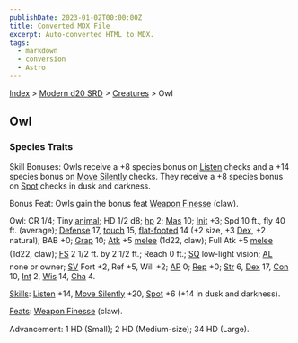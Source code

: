 ```yaml
---
publishDate: 2023-01-02T00:00:00Z
title: Converted MDX File
excerpt: Auto-converted HTML to MDX.
tags:
  - markdown
  - conversion
  - Astro
---
```


[Index](-index) > [Modern d20 SRD](modern-d20-srd-index) > [Creatures](modern-d20-srd-creatures-index) > Owl

## Owl

### Species Traits

Skill Bonuses: Owls receive a +8 species bonus on [Listen](modern-d20-srd-skills-listen) checks and a +14 species bonus on [Move Silently](modern-d20-srd-skills-move-silently) checks. They receive a +8 species bonus on [Spot](modern-d20-srd-skills-spot) checks in dusk and darkness.

Bonus Feat: Owls gain the bonus feat [Weapon Finesse](modern-d20-srd-feats-weapon-finesse) (claw).

Owl: CR 1/4; Tiny [animal](modern-d20-srd-creature-types-animal); HD 1/2 d8; [hp](modern-d20-srd-combat-hit-points) 2; [Mas](modern-d20-srd-creatures-creature-overview) 10; [Init](modern-d20-srd-combat-initiative) +3; Spd 10 ft., fly 40 ft. (average); [Defense](modern-d20-srd-combat-defense) 17, [touch](modern-d20-srd-combat-attack-actions) 15, [flat-footed](modern-d20-srd-combat-surprise) 14 (+2 size, +3 [Dex](modern-d20-srd-basics-ability-scores), +2 natural); BAB +0; [Grap](modern-d20-srd-combat-grapple) 10; [Atk](modern-d20-srd-combat-attack-roll) +5 [melee](modern-d20-srd-combat-attack-roll) (1d22, claw); Full Atk +5 [melee](modern-d20-srd-combat-attack-roll) (1d22, claw); [FS](modern-d20-srd-creatures-creature-overview) 2 1/2 ft. by 2 1/2 ft.; Reach 0 ft.; [SQ](modern-d20-srd-creatures-creature-overview) low-light vision; [AL](modern-d20-srd-basics-allegiances) none or owner; [SV](modern-d20-srd-basics-saving-throws) Fort +2, Ref +5, Will +2; [AP](modern-d20-srd-creatures-creature-overview) 0; [Rep](modern-d20-srd-creatures-creature-overview) +0; [Str](modern-d20-srd-basics-ability-scores) 6, [Dex](modern-d20-srd-basics-ability-scores) 17, [Con](modern-d20-srd-basics-ability-scores) 10, [Int](modern-d20-srd-basics-ability-scores) 2, [Wis](modern-d20-srd-basics-ability-scores) 14, [Cha](modern-d20-srd-basics-ability-scores) 4.

[Skills](modern-d20-srd-skills-index): [Listen](modern-d20-srd-skills-listen) +14, [Move Silently](modern-d20-srd-skills-move-silently) +20, [Spot](modern-d20-srd-skills-spot) +6 (+14 in dusk and darkness).

[Feats](modern-d20-srd-feats-index): [Weapon Finesse](modern-d20-srd-feats-weapon-finesse) (claw).

Advancement: 1 HD (Small); 2 HD (Medium-size); 34 HD (Large).
